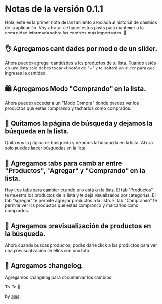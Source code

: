 
<PageContainer className="mt-4">

# Notas de la versión 0.1.1

Hola, este es la primer nota de lanzamiento asociada al historial de cambios de la aplicación. Voy a tratar de hacer estos posts
para mantener a la comunidad informada sobre los cambios más importantes. 👏

## 👌 Agregamos cantidades por medio de un slider.

Ahora puedes agregar cantidades a los productos de tu lista. Cuando estés en una lista solo debes tocar el botón de "+" y
te saltará un slider para que ingreses la cantidad.

## 🛍️ Agregamos Modo "Comprando" en la lista.

Ahora puedes acceder a un "Modo Compra" donde puedes ver los productos que estás comprando y tacharlos como comprados.

## 🔎 Quitamos la página de búsqueda y dejamos la búsqueda en la lista.

Quitamos la página de búsqueda y dejamos la búsqueda en la lista. Ahora solo puedes hacer búsquedas en la lista.

## 📐 Agregamos tabs para cambiar entre "Productos", "Agregar" y "Comprando" en la lista.

Hay tres tabs para cambiar cuando uno está en la lista. El tab "Productos" te muestra los productos de la lista y te deja visualizarlos
por categorías. El tab "Agregar" te permite agregar productos a la lista. El tab "Comprando" te permite ver los productos que estás
comprando y marcarlos como comprados.

## 🥽 Agregamos previsualización de productos en la búsqueda.

Ahora cuando buscas productos, podés darle click a los productos para ver una previsualización de ellos con una foto.

## 🔄 Agregamos changelog.

Agregamos changelog para documentar los cambios.

Ta-Ta 👏

by [ams](https://amilcar.vercel.app).

</PageContainer>
